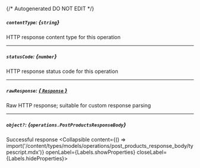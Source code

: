 {/* Autogenerated DO NOT EDIT  */}

##### `contentType`: *{`string`}*
HTTP response content type for this operation

---
##### `statusCode`: *{`number`}*
HTTP response status code for this operation

---
##### `rawResponse`: [*{ `Response` }*](https://developer.mozilla.org/en-US/docs/Web/API/Response)
Raw HTTP response; suitable for custom response parsing

---
##### `object?`: *{`operations.PostProductsResponseBody`}*
Successful response
<Collapsible content={() => import('/content/types/models/operations/post_products_response_body/typescript.mdx')} openLabel={Labels.showProperties} closeLabel={Labels.hideProperties}>
</Collapsible>


